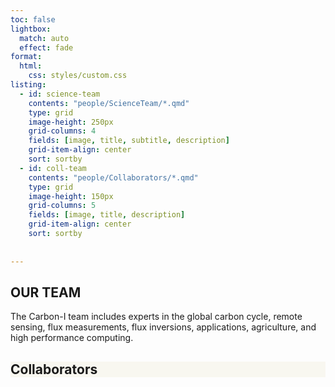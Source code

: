 ```yaml
---
toc: false
lightbox:
  match: auto
  effect: fade
format:
  html:
    css: styles/custom.css
listing:
  - id: science-team
    contents: "people/ScienceTeam/*.qmd"
    type: grid
    image-height: 250px
    grid-columns: 4
    fields: [image, title, subtitle, description]
    grid-item-align: center
    sort: sortby
  - id: coll-team
    contents: "people/Collaborators/*.qmd"
    type: grid
    image-height: 150px
    grid-columns: 5
    fields: [image, title, description]
    grid-item-align: center
    sort: sortby
 
  
---
```


:::: {.hero .hero-team}
::: {.container}
# **OUR TEAM**
:::
::::

:::{.container .text-start .mx-auto .my-5 .w-45}
The Carbon-I team includes experts in the global carbon cycle, remote sensing, flux measurements, flux inversions, applications, agriculture, and high performance computing.
:::


::::{.container}
:::{#science-team}
:::
::::

::::: {.wrapper .py-4 style="background-color: #F8F7F0;"}
:::: {.container}
# Collaborators {.pb-5}
::: {#coll-team}
:::
::::
:::::


